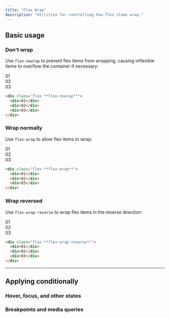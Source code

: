 ```yaml
---
title: "Flex Wrap"
description: "Utilities for controlling how flex items wrap."
---
```




## Basic usage

### Don't wrap

Use `flex-nowrap` to prevent flex items from wrapping, causing inflexible items to overflow the container if necessary:

<Example>
  <div class="flex flex-nowrap gap-4 font-mono text-white text-sm font-bold leading-6 bg-stripes-sky rounded-lg">
    <div class="w-2/5 flex-none last:pr-8">
      <div class="p-4 w-full rounded-lg flex items-center justify-center bg-teal-500 shadow-lg">01</div>
    </div>
    <div class="w-2/5 flex-none last:pr-8">
      <div class="p-4 w-full rounded-lg flex items-center justify-center bg-teal-500 shadow-lg">02</div>
    </div>
    <div class="w-2/5 flex-none last:pr-8">
      <div class="p-4 w-full rounded-lg flex items-center justify-center bg-teal-500 shadow-lg">03</div>
    </div>
  </div>
</Example>

```html
<div class="flex **flex-nowrap**">
  <div>01</div>
  <div>02</div>
  <div>03</div>
</div>
```

### Wrap normally

Use `flex-wrap` to allow flex items to wrap:

<Example>
  <div class="flex flex-wrap gap-4 font-mono text-white text-sm font-bold leading-6 bg-stripes-indigo rounded-lg">
    <div class="p-4 w-2/5 rounded-lg flex items-center justify-center bg-indigo-500 shadow-lg">01</div>
    <div class="p-4 w-2/5 rounded-lg flex items-center justify-center bg-indigo-500 shadow-lg">02</div>
    <div class="p-4 w-2/5 rounded-lg flex items-center justify-center bg-indigo-500 shadow-lg">03</div>
  </div>
</Example>

```html
<div class="flex **flex-wrap**">
  <div>01</div>
  <div>02</div>
  <div>03</div>
</div>
```

### Wrap reversed

Use `flex-wrap-reverse` to wrap flex items in the reverse direction:

<Example>
  <div class="flex flex-wrap-reverse gap-4 font-mono text-white text-sm font-bold leading-6 bg-stripes-fuchsia rounded-lg">
    <div class="p-4 w-2/5 rounded-lg flex items-center justify-center bg-fuchsia-500 shadow-lg">01</div>
    <div class="p-4 w-2/5 rounded-lg flex items-center justify-center bg-fuchsia-500 shadow-lg">02</div>
    <div class="p-4 w-2/5 rounded-lg flex items-center justify-center bg-fuchsia-500 shadow-lg">03</div>
  </div>
</Example>

```html
<div class="flex **flex-wrap-reverse**">
  <div>01</div>
  <div>02</div>
  <div>03</div>
</div>
```

---

## <Heading ignore>Applying conditionally</Heading>

### <Heading ignore>Hover, focus, and other states</Heading>

<HoverFocusAndOtherStates defaultClass="flex flex-wrap" featuredClass="flex-wrap-reverse" />

### <Heading ignore>Breakpoints and media queries</Heading>

<BreakpointsAndMediaQueries defaultClass="flex flex-wrap" featuredClass="flex-wrap-reverse" />
